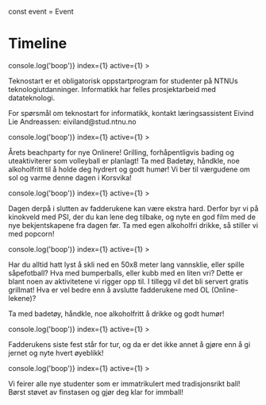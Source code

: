 
<Meta title="Others|Timeline" component={Timeline} />

const event = Event

# Timeline

<Preview>
  <Story name="Default">
    <Timeline>
      <Day day={'Fredag 23. august'}>
        <Event
          title="[Bachelor] Technostart"
          startTime="10:15"
          endTime="15:00"
          eventClickHandler={() => console.log('boop')}
          index={1}
          active={1}
        >
          <p>
            Teknostart er et obligatorisk oppstartprogram for studenter på NTNUs teknologiutdanninger. Informatikk har
            felles prosjektarbeid med datateknologi.
          </p>
          <p>
            For spørsmål om teknostart for informatikk, kontakt læringsassistent Eivind Lie Andreassen:
            eiviland@stud.ntnu.no
          </p>
        </Event>
        <Event
          title="[Alle] Beachparty"
          startTime="15:00"
          endTime="18:00"
          eventClickHandler={() => console.log('boop')}
          index={1}
          active={1}
        >
          <p>
            Årets beachparty for nye Onlinere! Grilling, forhåpentligvis bading og uteaktiviterer som volleyball er
            planlagt! Ta med Badetøy, håndkle, noe alkoholfritt til å holde deg hydrert og godt humør! Vi ber til
            værgudene om sol og varme denne dagen i Korsvika!
          </p>
        </Event>
        <Event
          title="[Alle] Hangoverkino"
          startTime="19:00"
          endTime="21:00"
          eventClickHandler={() => console.log('boop')}
          index={1}
          active={1}
        >
          <p>
            Dagen derpå i slutten av fadderukene kan være ekstra hard. Derfor byr vi på kinokveld med PSI, der du kan
            lene deg tilbake, og nyte en god film med de nye bekjentskapene fra dagen før. Ta med egen alkoholfri
            drikke, så stiller vi med popcorn!
          </p>
        </Event>
      </Day>
      <Day day={'Lørdag 24. august'}>
        <Event
          title="[Alle] Onlinelekene"
          startTime="13:00"
          endTime="15:00"
          eventClickHandler={() => console.log('boop')}
          index={1}
          active={1}
        >
          <p>
            Har du alltid hatt lyst å skli ned en 50x8 meter lang vannsklie, eller spille såpefotball? Hva med
            bumperballs, eller kubb med en liten vri? Dette er blant noen av aktivitetene vi rigger opp til. I tillegg
            vil det bli servert gratis grillmat! Hva er vel bedre enn å avslutte fadderukene med OL (Online-lekene)?
          </p>
          <p>Ta med badetøy, håndkle, noe alkoholfritt å drikke og godt humør!</p>
        </Event>
        <Event
          title="[Alle] Avslutningsfest"
          startTime="18:00"
          endTime="23:59"
          eventClickHandler={() => console.log('boop')}
          index={1}
          active={1}
        >
          <p>
            Fadderukens siste fest står for tur, og da er det ikke annet å gjøre enn å gi jernet og nyte hvert øyeblikk!
          </p>
        </Event>
      </Day>
      <Day day={'Lørdag 07. september'}>
        <Event
          title="[Alle] Immatrikuleringsball"
          startTime="19:00"
          endTime="23:59"
          eventClickHandler={() => console.log('boop')}
          index={1}
          active={1}
        >
          <p>
            Vi feirer alle nye studenter som er immatrikulert med tradisjonsrikt ball! Børst støvet av finstasen og gjør
            deg klar for immball!
          </p>
        </Event>
      </Day>
    </Timeline>
  </Story>
</Preview>

<Props of={Timeline} />
